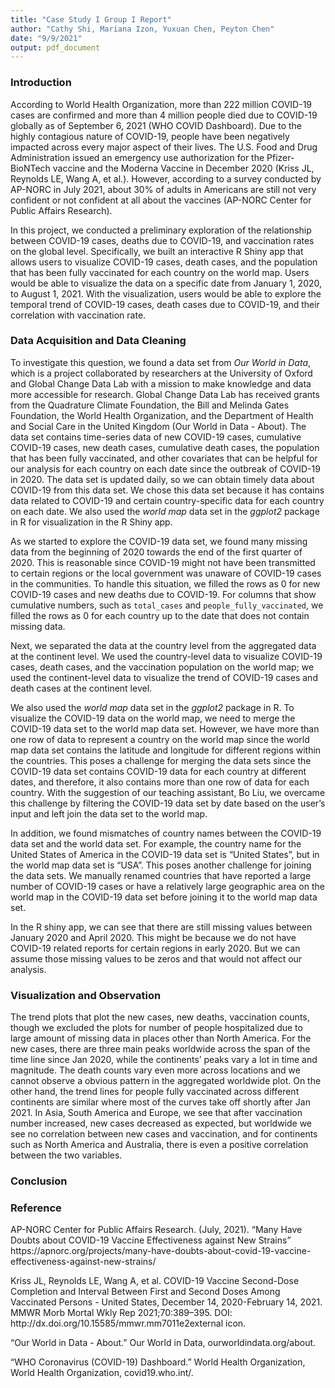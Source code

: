 ```yaml
---
title: "Case Study I Group I Report"
author: "Cathy Shi, Mariana Izon, Yuxuan Chen, Peyton Chen"
date: "9/9/2021"
output: pdf_document
---
```


### Introduction

According to World Health Organization, more than 222 million COVID-19 cases are confirmed and more than 4 million people died due to COVID-19 globally as of September 6, 2021 (WHO COVID Dashboard). Due to the highly contagious nature of COVID-19, people have been negatively impacted across every major aspect of their lives. The U.S. Food and Drug Administration issued an emergency use authorization for the Pfizer-BioNTech vaccine and the Moderna Vaccine in December 2020 (Kriss JL, Reynolds LE, Wang A, et al.). However, according to a survey conducted by AP-NORC in July 2021, about 30% of adults in Americans are still not very confident or not confident at all about the vaccines (AP-NORC Center for Public Affairs Research).

In this project, we conducted a preliminary exploration of the relationship between COVID-19 cases, deaths due to COVID-19, and vaccination rates on the global level. Specifically, we built an interactive R Shiny app that allows users to visualize COVID-19 cases, death cases, and the population that has been fully vaccinated for each country on the world map. Users would be able to visualize the data on a specific date from January 1, 2020, to August 1, 2021. With the visualization, users would be able to explore the temporal trend of COVID-19 cases, death cases due to COVID-19, and their correlation with vaccination rate.

### Data Acquisition and Data Cleaning

To investigate this question, we found a data set from *Our World in Data*, which is a project collaborated by researchers at the University of Oxford and Global Change Data Lab with a mission to make knowledge and data more accessible for research. Global Change Data Lab has received grants from the Quadrature Climate Foundation, the Bill and Melinda Gates Foundation, the World Health Organization, and the Department of Health and Social Care in the United Kingdom (Our World in Data - About). The data set contains time-series data of new COVID-19 cases, cumulative COVID-19 cases, new death cases, cumulative death cases, the population that has been fully vaccinated, and other covariates that can be helpful for our analysis for each country on each date since the outbreak of COVID-19 in 2020. The data set is updated daily, so we can obtain timely data about COVID-19 from this data set. We chose this data set because it has contains data related to COVID-19 and certain country-specific data for each country on each date. We also used the *world map* data set in the *ggplot2* package in R for visualization in the R Shiny app.

As we started to explore the COVID-19 data set, we found many missing data from the beginning of 2020 towards the end of the first quarter of 2020. This is reasonable since COVID-19 might not have been transmitted to certain regions or the local government was unaware of COVID-19 cases in the communities. To handle this situation, we filled the rows as 0 for new COVID-19 cases and new deaths due to COVID-19. For columns that show cumulative numbers, such as `total_cases` and `people_fully_vaccinated`, we filled the rows as 0 for each country up to the date that does not contain missing data. 

Next, we separated the data at the country level from the aggregated data at the continent level. We used the country-level data to visualize COVID-19 cases, death cases, and the vaccination population on the world map; we used the continent-level data to visualize the trend of COVID-19 cases and death cases at the continent level.

We also used the *world map* data set in the *ggplot2* package in R. To visualize the COVID-19 data on the world map, we need to merge the COVID-19 data set to the world map data set. However, we have more than one row of data to represent a country on the world map since the world map data set contains the latitude and longitude for different regions within the countries. This poses a challenge for merging the data sets since the COVID-19 data set contains COVID-19 data for each country at different dates, and therefore, it also contains more than one row of data for each country. With the suggestion of our teaching assistant, Bo Liu, we overcame this challenge by filtering the COVID-19 data set by date based on the user's input and left join the data set to the world map. 

In addition, we found mismatches of country names between the COVID-19 data set and the world data set. For example, the country name for the United States of America in the COVID-19 data set is "United States", but in the world map data set is "USA". This poses another challenge for joining the data sets. We manually renamed countries that have reported a large number of COVID-19 cases or have a relatively large geographic area on the world map in the COVID-19 data set before joining it to the world map data set.

In the R shiny app, we can see that there are still missing values between January 2020 and April 2020. This might be because we do not have COVID-19 related reports for certain regions in early 2020. But we can assume those missing values to be zeros and that would not affect our analysis.


### Visualization and Observation

The trend plots that plot the new cases, new deaths, vaccination counts, though we excluded the plots for number of people hospitalized due to large amount of missing data in places other than North America. For the new cases, there are three main peaks worldwide across the span of the time line since Jan 2020, while the continents' peaks vary a lot in time and magnitude. The death counts vary even more across locations and we cannot observe a obvious pattern in the aggregated worldwide plot. On the other hand, the trend lines for people fully vaccinated across different continents are similar where most of the curves take off shortly after Jan 2021. In Asia, South America and Europe, we see that after vaccination number increased, new cases decreased as expected, but worldwide we see no correlation between new cases and vaccination, and for continents such as North America and Australia, there is even a positive correlation between the two variables.


### Conclusion


### Reference

AP-NORC Center for Public Affairs Research.  (July, 2021). “Many Have Doubts about COVID-19 Vaccine Effectiveness against New Strains” https://apnorc.org/projects/many-have-doubts-about-covid-19-vaccine-effectiveness-against-new-strains/

Kriss JL, Reynolds LE, Wang A, et al. COVID-19 Vaccine Second-Dose Completion and Interval Between First and Second Doses Among Vaccinated Persons - United States, December 14, 2020-February 14, 2021. MMWR Morb Mortal Wkly Rep 2021;70:389–395. DOI: http://dx.doi.org/10.15585/mmwr.mm7011e2external icon.


“Our World in Data - About.” Our World in Data, ourworldindata.org/about. 

“WHO Coronavirus (COVID-19) Dashboard.” World Health Organization, World Health Organization, covid19.who.int/. 
